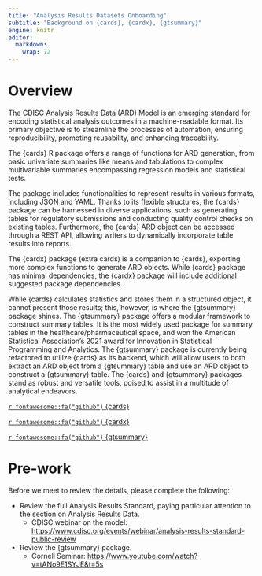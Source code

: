 ```yaml
---
title: "Analysis Results Datasets Onboarding"
subtitle: "Background on {cards}, {cardx}, {gtsummary}"
engine: knitr
editor: 
  markdown: 
    wrap: 72
---
```



# Overview

The CDISC Analysis Results Data (ARD) Model is an emerging standard for encoding statistical analysis outcomes in a machine-readable format. Its primary objective is to streamline the processes of automation, ensuring reproducibility, promoting reusability, and enhancing traceability.

The {cards} R package offers a range of functions for ARD generation, from basic univariate summaries like means and tabulations to complex multivariable summaries encompassing regression models and statistical tests.

The package includes functionalities to represent results in various formats, including JSON and YAML. Thanks to its flexible structures, the {cards} package can be harnessed in diverse applications, such as generating tables for regulatory submissions and conducting quality control checks on existing tables. Furthermore, the {cards} ARD object can be accessed through a REST API, allowing writers to dynamically incorporate table results into reports.

The {cardx} package (extra cards) is a companion to {cards}, exporting more complex functions to generate ARD objects.
While {cards} package has minimal dependencies, the {cardx} package will include additional suggested package dependencies.

While {cards} calculates statistics and stores them in a structured object, it cannot present those results; this, however, is where the {gtsummary} package shines. The {gtsummary} package offers a modular framework to construct summary tables. It is the most widely used package for summary tables in the healthcare/pharmaceutical space, and won the American Statistical Association's 2021 award for Innovation in Statistical Programming and Analytics. The {gtsummary} package is currently being refactored to utilize {cards} as its backend, which will allow users to both extract an ARD object from a {gtsummary} table and use an ARD object to construct a {gtsummary} table. The {cards} and {gtsummary} packages stand as robust and versatile tools, poised to assist in a multitude of analytical endeavors.

[`r fontawesome::fa("github")` {cards}](https://github.com/insightsengineering/cards)

[`r fontawesome::fa("github")` {cardx}](https://github.com/insightsengineering/cardx)

[`r fontawesome::fa("github")` {gtsummary}](https://github.com/ddsjoberg/gtsummary)

# Pre-work

Before we meet to review the details, please complete the following:

- Review the full Analysis Results Standard, paying particular attention to the section on Analysis Results Data.
  - CDISC webinar on the model: [https://www.cdisc.org/events/webinar/analysis-results-standard-public-review](https://www.cdisc.org/events/webinar/analysis-results-standard-public-review)
  
- Review the {gtsummary} package.
  - Cornell Seminar: [https://www.youtube.com/watch?v=tANo9E1SYJE&t=5s](https://www.youtube.com/watch?v=tANo9E1SYJE&t=5s)



